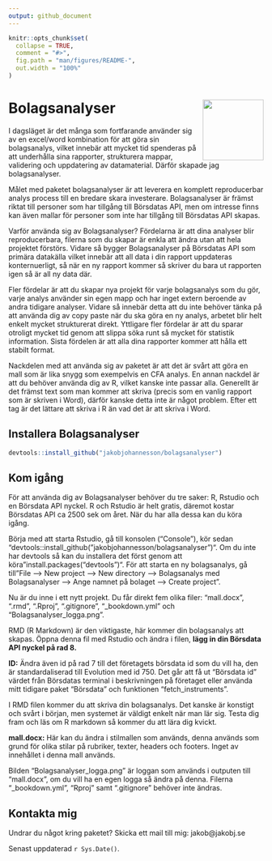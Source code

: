 ```yaml
---
output: github_document
---
```


```r
knitr::opts_chunk$set(
  collapse = TRUE,
  comment = "#>",
  fig.path = "man/figures/README-",
  out.width = "100%"
)
```

# Bolagsanalyser <img src="man/figures/jakobjohannesson.png" align="right" width="120"/>

I dagsläget är det många som fortfarande använder sig av en excel/word kombination för att göra sin bolagsanalys, vilket innebär att mycket tid spenderas på att underhålla sina rapporter, strukturera mappar, validering och uppdatering av datamaterial. Därför skapade jag bolagsanalyser.

Målet med paketet bolagsanalyser är att leverera en komplett reproducerbar analys process till en bredare skara investerare. Bolagsanalyser är främst riktat till personer som har tillgång till Börsdatas API, men om intresse finns kan även mallar för personer som inte har tillgång till Börsdatas API skapas.

Varför använda sig av Bolagsanalyser? Fördelarna är att dina analyser blir reproducerbara, filerna som du skapar är enkla att ändra utan att hela projektet förstörs. Vidare så bygger Bolagsanalyser på Börsdatas API som primära datakälla vilket innebär att all data i din rapport uppdateras konternuerligt, så när en ny rapport kommer så skriver du bara ut rapporten igen så är all ny data där.

Fler fördelar är att du skapar nya projekt för varje bolagsanalys som du gör, varje analys använder sin egen mapp och har inget extern beroende av andra tidigare analyser. Vidare så innebär detta att du inte behöver tänka på att använda dig av copy paste när du ska göra en ny analys, arbetet blir helt enkelt mycket strukturerat direkt. Yttligare fler fördelar är att du sparar otroligt mycket tid genom att slippa söka runt så mycket för statistik information. Sista fördelen är att alla dina rapporter kommer att hålla ett stabilt format.

Nackdelen med att använda sig av paketet är att det är svårt att göra en mall som är lika snygg som exempelvis en CFA analys. En annan nackdel är att du behöver använda dig av R, vilket kanske inte passar alla. Generellt är det främst text som man kommer att skriva (precis som en vanlig rapport som är skriven i Word), därför kanske detta inte är något problem. Efter ett tag är det lättare att skriva i R än vad det är att skriva i Word.

## Installera Bolagsanalyser

``` r
devtools::install_github("jakobjohannesson/bolagsanalyser")
```

## Kom igång

För att använda dig av Bolagsanalyser behöver du tre saker: R, Rstudio och en Börsdata API nyckel. R och Rstudio är helt gratis, däremot kostar Börsdatas API ca 2500 sek om året. När du har alla dessa kan du köra igång.

Börja med att starta Rstudio, gå till konsolen ("Console"), kör sedan "devtools::install_github("jakobjohannesson/bolagsanalyser")". Om du inte har devtools så kan du installera det först genom att köra "install.packages("devtools")". För att starta en ny bolagsanalys, gå till "File --> New project --> New directory --> Bolagsanalys med Bolagsanalyser --> Ange namnet på bolaget --> Create project".

Nu är du inne i ett nytt projekt. Du får direkt fem olika filer: "mall.docx", ".rmd", ".Rproj", ".gitignore", "_bookdown.yml" och "Bolagsanalyser_logga.png". 

RMD (R Markdown) är den viktigaste, här kommer din bolagsanalys att skapas. Öppna denna fil med Rstudio och ändra i filen, __lägg in din Börsdata API nyckel på rad 8.__

__ID:__ Ändra även id på rad 7 till det företagets börsdata id som du vill ha, den är standardaliserad till Evolution med id 750. Det går att få ut "Börsdata id" värdet från Börsdatas terminal i beskrivningen på företaget eller använda mitt tidigare paket "Börsdata" och funktionen "fetch_instruments".

I RMD filen kommer du att skriva din bolagsanalys. Det kanske är konstigt och svårt i början, men systemet är väldigt enkelt när man lär sig. Testa dig fram och läs om R markdown så kommer du att lära dig kvickt.

__mall.docx:__ Här kan du ändra i stilmallen som används, denna används som grund för olika stilar på rubriker, texter, headers och footers. Inget av innehållet i denna mall används.

Bilden "Bolagsanalyser_logga.png" är loggan som används i outputen till "mall.docx", om du vill ha en egen logga så ändra på denna. Filerna "_bookdown.yml", "Rproj" samt ".gitignore" behöver inte ändras.

## Kontakta mig

Undrar du något kring paketet? Skicka ett mail till mig: jakob@jakobj.se

Senast uppdaterad `r Sys.Date()`.
